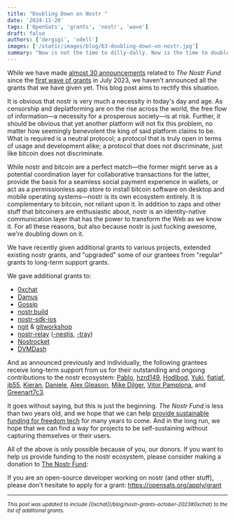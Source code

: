 ```yaml
---
title: "Doubling Down on Nostr "
date: '2024-11-20'
tags: ['OpenSats', 'grants', 'nostr', 'wave']
draft: false
authors: ['dergigi', 'odell']
images: ['/static/images/blog/63-doubling-down-on-nostr.jpg']
summary: "Now is not the time to dilly-dally. Now is the time to double down."
---
```


While we have made [almost 30 announcements](/tags/nostr)
related to *The Nostr Fund* since the [first wave of
grants](/blog/nostr-grants-july-2023) in July 2023, we
haven't announced all the grants that we have given yet. This blog post aims to
rectify this situation.

It is obvious that nostr is very much a necessity in today's day and age.
As censorship and deplatforming are on the rise across the world, the free flow
of information—a necessity for a prosperous society—is at risk. Further, it
should be obvious that yet another platform will not fix this problem, no matter
how seemingly benevolent the king of said platform claims to be. What is
required is a neutral protocol; a protocol that is truly open in terms of usage
and development alike; a protocol that does not discriminate, just like bitcoin
does not discriminate.

While nostr and bitcoin are a perfect match—the former might serve as a
potential coordination layer for collaborative transactions for the latter,
provide the basis for a seamless social payment experience in wallets, or act as
a permissionless app store to install bitcoin software on desktop and mobile
operating systems—nostr is its own ecosystem entirely. It is complementary to
bitcoin, not reliant upon it. In addition to zaps and other stuff that
bitcoiners are enthusiastic about, nostr is an identity-native communication
layer that has the power to transform the Web as we know it. For all these
reasons, but also because nostr is just fucking awesome, we're doubling down on
it.

We have recently given additional grants to various projects, extended existing
nostr grants, and "upgraded" some of our grantees from "regular" grants to
long-term support grants.

We gave additional grants to:

- [0xchat](/blog/nostr-grants-october-2023#0xchat)
- [Damus](/blog/nostr-grants-july-2023#damus)
- [Gossip](/blog/nostr-grants-july-2023#gossip)
- [nostr.build](/blog/nostr-grants-july-2023#nostrbuild)
- [nostr-sdk-ios](/blog/nostr-grants-july-2023#nostr-sdk-ios)
- [ngit](/blog/nostr-grants-july-2023#code-collaboration-over-nostr)
  & [gitworkshop](https://gitworkshop.dev/repo/gitworkshop)
- [nostr-relay](/blog/nostr-grants-july-2023#nostr-relay-nestjs)
  ([-nestjs](https://github.com/CodyTseng/nostr-relay-nestjs),
  [-tray](https://github.com/CodyTseng/nostr-relay-tray))
- [Nostrocket](/blog/nostr-grants-october-2023#nostrocket)
- [DVMDash](/blog/nostr-grants-july-2024#dvmdash)

And as announced previously and individually, the following grantees receive
long-term support from us for their outstanding and ongoing contributions to the
nostr ecosystem: [Pablo](/blog/pablofz7-receives-lts-grant),
[hzrd149](/blog/hzrd149-receives-lts-grant),
[Hodlbod](/blog/hodlbod-receives-lts-grant),
[Yuki](/blog/yuki-receives-lts-grant),
[fiatjaf](/blog/fiatjaf-receives-lts-grant),
[jb55](/blog/jb55-receives-lts-grant),
[Kieran](/blog/kieran-receives-lts-grant),
[Daniele](/blog/daniele-receives-lts-grant), [Alex
Gleason](/blog/alex-gleason-receives-lts-grant), [Mike
Dilger](/blog/mike-dilger-receives-lts-grant), [Vitor
Pamplona](/blog/vitor-pamplona-receives-lts-grant), and
[Greenart7c3](/blog/greenart7c3-receives-lts-grant).

It goes without saying, but this is just the beginning. *The Nostr Fund* is less
than two years old, and we hope that we can help [provide sustainable funding
for freedom tech](/mission) for many years to come. And in
the long run, we hope that we can find a way for projects to be self-sustaining
without capturing themselves or their users.

All of the above is only possible because of you, our donors. If you want to
help us provide funding to the nostr ecosystem, please consider making a
donation to [The Nostr Fund](/funds/nostr):

<center>
    <DonateToNostrFundButton/>
</center>

If you are an open-source developer working on nostr (and other stuff), please
don't hesitate to apply for a grant: [https://opensats.org/apply/grant
](/apply/grant)

---

<small>
<i>This post was updated to include [0xchat](/blog/nostr-grants-october-2023#0xchat) to the list of additional grants.</i>
</small>
